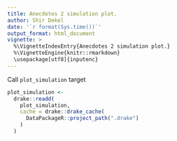 ```yaml
---
title: Anecdotes 2 simulation plot.
author: Shir Dekel
date: '`r format(Sys.time())`'
output_format: html_document
vignette: >
  %\VignetteIndexEntry{Anecdotes 2 simulation plot.}
  %\VignetteEngine{knitr::rmarkdown}
  \usepackage[utf8]{inputenc}
---
```


Call `plot_simulation` target

```r
plot_simulation <-
  drake::readd(
    plot_simulation,
    cache = drake::drake_cache(
      DataPackageR::project_path(".drake")
    )
  )
```


